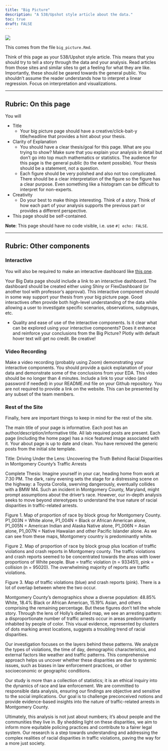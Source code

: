 ```yaml
---
title: "Big Picture"
description: "A 538/Upshot style article about the data."
toc: true
draft: FALSE
---
```


![](https://www.eastonlawoffices.com/wp-content/uploads/2022/03/odds-of-dying-in-a-car-crash-in-california-1200x675.jpg)

This comes from the file `big_picture.Rmd`.

Think of this page as your 538/Upshot style article. This means that you should try to tell a story through the data and your analysis. Read articles from those sites and similar sites to get a feeling for what they are like. Importantly, these should be geared towards the general public. You shouldn't assume the reader understands how to interpret a linear regression. Focus on interpretation and visualizations.

---

## Rubric: On this page

You will



* Title
  * Your big picture page should have a creative/click-bait-y title/headline that provides a hint about your thesis.
* Clarity of Explanation
  * You should have a clear thesis/goal for this page. What are you trying to show? Make sure that you explain your analysis in detail but don't go into top much mathematics or statistics. The audience for this page is the general public (to the extent possible). Your thesis should be a statement, not a question.
  * Each figure should be very polished and also not too complicated. There should be a clear interpretation of the figure so the figure has a clear purpose. Even something like a histogram can be difficult to interpret for non-experts.
* Creativity
  * Do your best to make things interesting. Think of a story. Think of how each part of your analysis supports the previous part or provides a different perspective.
* This page should be self-contained.
  
**Note**: This page should have no code visible, i.e. use `#| echo: FALSE`.  

---

## Rubric: Other components

### Interactive

You will also be required to make an interactive dashboard like [this one](/flex/flex.html).

Your Big Data page should include a link to an interactive dashboard. The dashboard should be created either using Shiny or FlexDashboard (or another tool with professor's approval). This interactive component should in some way support your thesis from your big picture page. Good interactives often provide both high-level understanding of the data while allowing a user to investigate specific scenarios, observations, subgroups, etc.

* Quality and ease of use of the interactive components.
Is it clear what can be explored using your interactive components?
Does it enhance and reinforce your conclusions from the Big Picture?
Plotly with default hover text will get no credit. Be creative!


### Video Recording

Make a video recording (probably using Zoom) demonstrating your interactive components.
You should provide a quick explanation of your data and demonstrate some of the conclusions from your EDA.
This video should be no longer than 4 minutes.
Include a link to your video (and password if needed) in your README.md file on your Github repository. You are not required to provide a link on the website.
This can be presented by any subset of the team members.


### Rest of the Site

Finally, here are important things to keep in mind for the rest of the site. 

The main title of your page is informative.
Each post has an author/description/informative title.
All lab required posts are present.
Each page (including the home page) has a nice featured image associated with it.
Your about page is up to date and clean.
You have removed the generic posts from the initial site template.


Title: Driving Under the Lens: Uncovering the Truth Behind Racial Disparities in Montgomery County's Traffic Arrests

Complete Thesis:
Imagine yourself in your car, heading home from work at 7:30 PM. The dark, rainy evening sets the stage for a distressing scene on the highway: a Toyota Corolla, swerving dangerously, eventually collides with a BMW M4. Such an incident in Montgomery County, Maryland, might prompt assumptions about the driver's race. However, our in-depth analysis seeks to move beyond stereotypes to understand the true nature of racial disparities in traffic-related arrests.

Figure 1. Map of proportion of race by block group for Montgomery County. P1_003N = White alone, P1_004N = Black or African American alone, P1_005N = American Indian and Alaska Native alone, P1_006N = Asian alone, P1_007N = Native Hawaiian and other Pacific Islander alone. As we can see from these maps, Montgomery country is predominantly white. 

Figure 2. Map of proportion of race by block group plus location of traffic violations and crash reports in Montgomery county. The traffic violations and crash reports seemed to be concentrated towards the areas with lower proportions of White people. Blue = traffic violation (n = 933451), pink = collision (n = 95020). The overwhelming majority of reports are traffic violations. 

Figure 3. Map of traffic violations (blue) and crash reports (pink). There is a lot of overlap between where the two occur. 

Montgomery County's demographics show a diverse population: 48.85% White, 18.4% Black or African American, 15.19% Asian, and others comprising the remaining percentage. But these figures don't tell the whole story. Through the lens of Holly’s detailed map, we see an arresting pattern: a disproportionate number of traffic arrests occur in areas predominantly inhabited by people of color. This visual evidence, represented by clusters of dots marking arrest locations, suggests a troubling trend of racial disparities.

Our investigation focuses on the layers behind these patterns. We analyze the types of violations, the time of day, demographic characteristics, and external factors like weather and traffic patterns. This comprehensive approach helps us uncover whether these disparities are due to systemic issues, such as biases in law enforcement practices, or other socioeconomic or geographic conditions.

Our study is more than a collection of statistics; it is an ethical inquiry into the dynamics of race and law enforcement. We are committed to responsible data analysis, ensuring our findings are objective and sensitive to the social implications. Our goal is to challenge preconceived notions and provide evidence-based insights into the nature of traffic-related arrests in Montgomery County.

Ultimately, this analysis is not just about numbers; it's about people and the communities they live in. By shedding light on these disparities, we aim to inform more equitable policing practices and contribute to a fairer legal system. Our research is a step towards understanding and addressing the complex realities of racial disparities in traffic violations, paving the way for a more just society.


